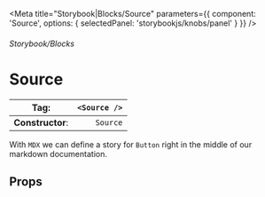 
<Meta title="Storybook|Blocks/Source" parameters={{
    component: 'Source',
    options: { selectedPanel: 'storybookjs/knobs/panel' }
  }}
/>

###### Storybook/Blocks

# Source

| **Tag**:         | `<Source />` |
|------------------|-------------:|
| **Constructor**: |     `Source` |

With `MDX` we can define a story for `Button` right in the middle of our
markdown documentation.

## Props

<Props />
